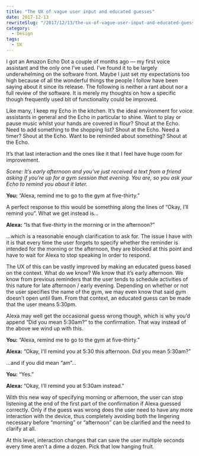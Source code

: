 ```yaml
---
title: "The UX of vague user input and educated guesses"
date: 2017-12-13
rewriteSlug: "/2017/12/13/the-ux-of-vague-user-input-and-educated-guesses"
category:
  - Design
tags:
  - UX
---
```


I got an Amazon Echo Dot a couple of months ago — my first voice assistant and the only one I’ve used. I’ve found it to be largely underwhelming on the software front. Maybe I just set my expectations too high because of all the wonderful things the people I follow have been saying about it since its release. The following is neither a rant about nor a full review of the software. It is merely my thoughts on how a specific though frequently used bit of functionality could be improved.

Like many, I keep my Echo in the kitchen. It’s the ideal environment for voice assistants in general and the Echo in particular to shine. Want to play or pause music whilst your hands are covered in flour? Shout at the Echo. Need to add something to the shopping list? Shout at the Echo. Need a timer? Shout at the Echo. Want to be reminded about something? Shout at the Echo.

It’s that last interaction and the ones like it that I feel have huge room for improvement.

_Scene: It’s early afternoon and you’ve just received a text from a friend asking if you’re up for a gym session that evening. You are, so you ask your Echo to remind you about it later._

**You:** “Alexa, remind me to go to the gym at five-thirty.”

A perfect response to this would be something along the lines of “Okay, I’ll remind you”. What we get instead is…

**Alexa:** “Is that five-thirty in the morning or in the afternoon?”

…which is a reasonable enough clarification to ask for. The issue I have with it is that every time the user forgets to specify whether the reminder is intended for the morning or the afternoon, they are blocked at this point and have to wait for Alexa to stop speaking in order to respond.

The UX of this can be vastly improved by making an educated guess based on the context. What do we know? We know that it’s early afternoon. We know from previous reminders that the user tends to schedule activities of this nature for late afternoon / early evening. Depending on whether or not the user specifies the name of the gym, we may even know that said gym doesn’t open until 9am. From that context, an educated guess can be made that the user means 5:30pm.

Alexa may well get the occasional guess wrong though, which is why you’d append “Did you mean 5:30am?” to the confirmation. That way instead of the above we wind up with this.

**You:** “Alexa, remind me to go to the gym at five-thirty.”

**Alexa:** “Okay, I’ll remind you at 5:30 this afternoon. Did you mean 5:30am?”

…and if you did mean “am”…

**You:** “Yes.”

**Alexa:** “Okay, I’ll remind you at 5:30am instead.”

With this new way of specifying morning or afternoon, the user can stop listening at the end of the first part of the confirmation if Alexa guessed correctly. Only if the guess was wrong does the user need to have any more interaction with the device, thus completely avoiding both the lingering necessary before “morning” or “afternoon” can be clarified and the need to clarify at all.

At this level, interaction changes that can save the user multiple seconds every time aren’t a dime a dozen. Pick that low hanging fruit.


